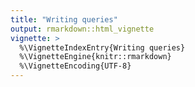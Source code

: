 ```yaml
---
title: "Writing queries"
output: rmarkdown::html_vignette
vignette: >
  %\VignetteIndexEntry{Writing queries}
  %\VignetteEngine{knitr::rmarkdown}
  %\VignetteEncoding{UTF-8}
---
```


<!-- # equiv in json, but note that cant easly tags like gte and contins: -->

<!-- list("_and" = -->
<!--        list( -->
<!--          list("gte" = list("inventor_last_name" = "Jobs")), -->
<!--          list("_or" = -->
<!--                 list( -->
<!--                   list("some_tag" =  "some value"), -->
<!--                   list("some_other_tag" = "some_other_value"), -->
<!--                   list("another_tag" = "another_value") -->
<!--                   ) -->
<!--               ), -->
<!--          list("assignee_lastknown_country" = "US") -->
<!--          ) -->
<!--      ) -> k -->

<!--      # note the unbox req for json -->